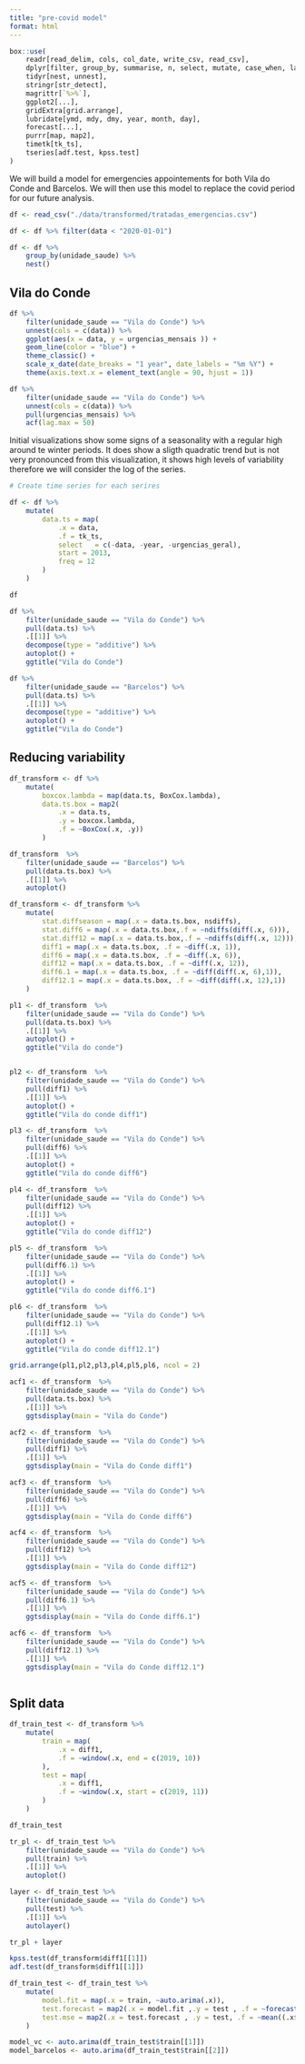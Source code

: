 ```yaml
---
title: "pre-covid model"
format: html
---
```


```r

box::use(
    readr[read_delim, cols, col_date, write_csv, read_csv],
    dplyr[filter, group_by, summarise, n, select, mutate, case_when, lag, first, ungroup, arrange, pull],
    tidyr[nest, unnest],
    stringr[str_detect],
    magrittr[`%>%`],
    ggplot2[...],
    gridExtra[grid.arrange],
    lubridate[ymd, mdy, dmy, year, month, day],
    forecast[...],
    purrr[map, map2],
    timetk[tk_ts],
    tseries[adf.test, kpss.test]
)

```

We will build a model for emergencies appointements for both Vila do Conde and Barcelos. We will then use this model to replace the covid period for our future analysis. 

```r

df <- read_csv("./data/transformed/tratadas_emergencias.csv")

df <- df %>% filter(data < "2020-01-01") 

df <- df %>% 
    group_by(unidade_saude) %>% 
    nest()


```

## Vila do Conde

```r

df %>% 
    filter(unidade_saude == "Vila do Conde") %>%
    unnest(cols = c(data)) %>%  
    ggplot(aes(x = data, y = urgencias_mensais )) +
    geom_line(color = "blue") +
    theme_classic() +
    scale_x_date(date_breaks = "1 year", date_labels = "%m %Y") +
    theme(axis.text.x = element_text(angle = 90, hjust = 1))

```

```r

df %>% 
    filter(unidade_saude == "Vila do Conde") %>%
    unnest(cols = c(data)) %>% 
    pull(urgencias_mensais) %>% 
    acf(lag.max = 50)

```

Initial visualizations show some signs of a seasonality with a regular high around te winter periods. It does show a sligth quadratic trend but is not very pronounced from this visualization, it shows high levels of variability therefore we will consider the log of the series.

```r

# Create time series for each serires

df <- df %>% 
    mutate(
        data.ts = map(
            .x = data,
            .f = tk_ts,
            select   = c(-data, -year, -urgencias_geral),
            start = 2013,
            freq = 12
        )
    )

df
```

```r

df %>% 
    filter(unidade_saude == "Vila do Conde") %>%
    pull(data.ts) %>% 
    .[[1]] %>% 
    decompose(type = "additive") %>% 
    autoplot() +
    ggtitle("Vila do Conde")


```

```r

df %>% 
    filter(unidade_saude == "Barcelos") %>%
    pull(data.ts) %>% 
    .[[1]] %>% 
    decompose(type = "additive") %>% 
    autoplot() +
    ggtitle("Vila do Conde")

```

## Reducing variability

```r

df_transform <- df %>% 
    mutate(
        boxcox.lambda = map(data.ts, BoxCox.lambda),
        data.ts.box = map2(
            .x = data.ts,
            .y = boxcox.lambda,
            .f = ~BoxCox(.x, .y))
        )

```

```r

df_transform  %>% 
    filter(unidade_saude == "Barcelos") %>%
    pull(data.ts.box) %>% 
    .[[1]] %>% 
    autoplot()

```

```r

df_transform <- df_transform %>% 
    mutate(
        stat.diffseason = map(.x = data.ts.box, nsdiffs),
        stat.diff6 = map(.x = data.ts.box,.f = ~ndiffs(diff(.x, 6))),
        stat.diff12 = map(.x = data.ts.box,.f = ~ndiffs(diff(.x, 12))),
        diff1 = map(.x = data.ts.box, .f = ~diff(.x, 1)),
        diff6 = map(.x = data.ts.box, .f = ~diff(.x, 6)),
        diff12 = map(.x = data.ts.box, .f = ~diff(.x, 12)),
        diff6.1 = map(.x = data.ts.box, .f = ~diff(diff(.x, 6),1)),
        diff12.1 = map(.x = data.ts.box, .f = ~diff(diff(.x, 12),1))
    )

```

```r

pl1 <- df_transform  %>% 
    filter(unidade_saude == "Vila do Conde") %>%
    pull(data.ts.box) %>% 
    .[[1]] %>% 
    autoplot() + 
    ggtitle("Vila do conde")


pl2 <- df_transform  %>% 
    filter(unidade_saude == "Vila do Conde") %>%
    pull(diff1) %>% 
    .[[1]] %>% 
    autoplot() + 
    ggtitle("Vila do conde diff1")

pl3 <- df_transform  %>% 
    filter(unidade_saude == "Vila do Conde") %>%
    pull(diff6) %>% 
    .[[1]] %>% 
    autoplot() + 
    ggtitle("Vila do conde diff6")

pl4 <- df_transform  %>% 
    filter(unidade_saude == "Vila do Conde") %>%
    pull(diff12) %>% 
    .[[1]] %>% 
    autoplot() + 
    ggtitle("Vila do conde diff12")

pl5 <- df_transform  %>% 
    filter(unidade_saude == "Vila do Conde") %>%
    pull(diff6.1) %>% 
    .[[1]] %>% 
    autoplot() + 
    ggtitle("Vila do conde diff6.1")

pl6 <- df_transform  %>% 
    filter(unidade_saude == "Vila do Conde") %>%
    pull(diff12.1) %>% 
    .[[1]] %>% 
    autoplot() + 
    ggtitle("Vila do conde diff12.1")

grid.arrange(pl1,pl2,pl3,pl4,pl5,pl6, ncol = 2)

```

```r

acf1 <- df_transform  %>% 
    filter(unidade_saude == "Vila do Conde") %>%
    pull(data.ts.box) %>% 
    .[[1]] %>% 
    ggtsdisplay(main = "Vila do Conde")

acf2 <- df_transform  %>% 
    filter(unidade_saude == "Vila do Conde") %>%
    pull(diff1) %>% 
    .[[1]] %>%
    ggtsdisplay(main = "Vila do Conde diff1")

acf3 <- df_transform  %>% 
    filter(unidade_saude == "Vila do Conde") %>%
    pull(diff6) %>% 
    .[[1]] %>% 
    ggtsdisplay(main = "Vila do Conde diff6")

acf4 <- df_transform  %>% 
    filter(unidade_saude == "Vila do Conde") %>%
    pull(diff12) %>% 
    .[[1]] %>% 
    ggtsdisplay(main = "Vila do Conde diff12")

acf5 <- df_transform  %>% 
    filter(unidade_saude == "Vila do Conde") %>%
    pull(diff6.1) %>% 
    .[[1]] %>% 
    ggtsdisplay(main = "Vila do Conde diff6.1")

acf6 <- df_transform  %>% 
    filter(unidade_saude == "Vila do Conde") %>%
    pull(diff12.1) %>% 
    .[[1]] %>% 
    ggtsdisplay(main = "Vila do Conde diff12.1")



```

## Split data

```r

df_train_test <- df_transform %>% 
    mutate(
        train = map(
            .x = diff1,
            .f = ~window(.x, end = c(2019, 10))
        ),
        test = map(
            .x = diff1,
            .f = ~window(.x, start = c(2019, 11)) 
        )
    )

df_train_test

```

```r


tr_pl <- df_train_test %>% 
    filter(unidade_saude == "Vila do Conde") %>%
    pull(train) %>% 
    .[[1]] %>% 
    autoplot()

layer <- df_train_test %>% 
    filter(unidade_saude == "Vila do Conde") %>%
    pull(test) %>% 
    .[[1]] %>% 
    autolayer()

tr_pl + layer

```


```r

kpss.test(df_transform$diff1[[1]])
adf.test(df_transform$diff1[[1]])

```

```r

df_train_test <- df_train_test %>% 
    mutate(
        model.fit = map(.x = train, ~auto.arima(.x)),
        test.forecast = map2(.x = model.fit ,.y = test , .f = ~forecast(.x, h = length(.y))),
        test.mse = map2(.x = test.forecast , .y = test, .f = ~mean((.x$mean - .y)^2)) 
    )

```

```r

model_vc <- auto.arima(df_train_test$train[[1]])
model_barcelos <- auto.arima(df_train_test$train[[2]])

```